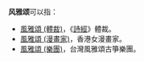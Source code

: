 '''风雅颂'''可以指：
* [[風雅頌_(體裁)|風雅頌 (體裁)]]，《[[詩經|詩經]]》體裁。
* [[風雅頌_(漫畫家)|風雅頌 (漫畫家)]]，香港女漫畫家。
* [[風雅頌_(樂團)|風雅頌 (樂團)]]，台灣風雅頌古箏樂團。
{{disambig|F風|Cat=三字消歧義}}